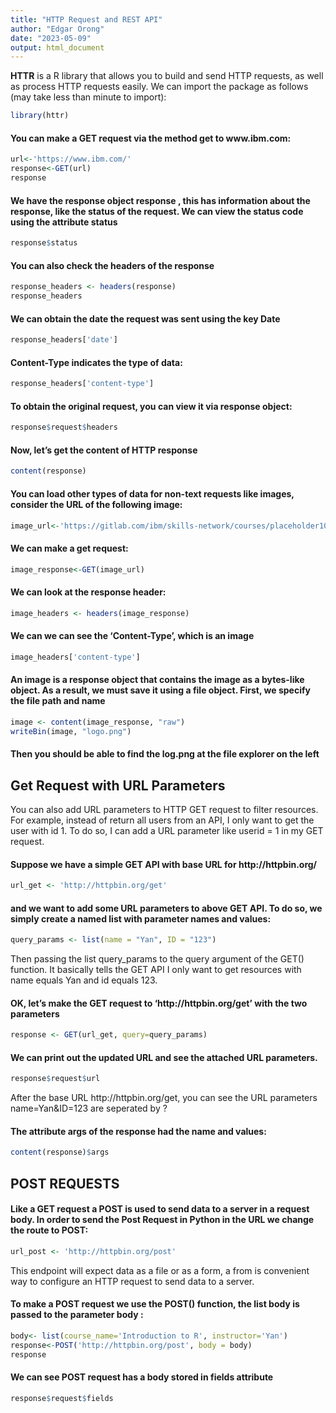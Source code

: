 ```yaml
---
title: "HTTP Request and REST API"
author: "Edgar Orong"
date: "2023-05-09"
output: html_document
---
```



**HTTR** is a R library that allows you to build and send HTTP requests, as well as process HTTP requests easily. We can import the package as follows (may take less than minute to import):

```r
library(httr)
```


#### You can make a GET request via the method get to www.ibm.com:

```r
url<-'https://www.ibm.com/'
response<-GET(url)
response
```

#### We have the response object response , this has information about the response, like the status of the request. We can view the status code using the attribute status

```r
response$status
```

#### You can also check the headers of the response

```r
response_headers <- headers(response)
response_headers
```

#### We can obtain the date the request was sent using the key Date

```r
response_headers['date']
```


#### Content-Type indicates the type of data:

```r
response_headers['content-type']
```


#### To obtain the original request, you can view it via response object:

```r
response$request$headers
```


#### Now, let's get the content of HTTP response

```r
content(response)
```


#### You can load other types of data for non-text requests like images, consider the URL of the following image:

```r
image_url<-'https://gitlab.com/ibm/skills-network/courses/placeholder101/-/raw/master/labs/module%201/images/IDSNlogo.png'
```

#### We can make a get request:

```r
image_response<-GET(image_url)
```


#### We can look at the response header:

```r
image_headers <- headers(image_response)
```


#### We can we can see the 'Content-Type', which is an image

```r
image_headers['content-type']
```


#### An image is a response object that contains the image as a bytes-like object. As a result, we must save it using a file object. First, we specify the file path and name

```r
image <- content(image_response, "raw")
writeBin(image, "logo.png")

```
#### Then you should be able to find the log.png at the file explorer on the left


## Get Request with URL Parameters

You can also add URL parameters to HTTP GET request to filter resources. For example, instead of return all users from an API, I only want to get the user with id 1. To do so, I can add a URL parameter like userid = 1 in my GET request.

#### Suppose we have a simple GET API with base URL for http://httpbin.org/

```r
url_get <- 'http://httpbin.org/get'
```


#### and we want to add some URL parameters to above GET API. To do so, we simply create a named list with parameter names and values:

```r
query_params <- list(name = "Yan", ID = "123")
```


Then passing the list query_params to the query argument of the  GET() function.
It basically tells the GET API I only want to get resources with name equals Yan and id equals 123.

#### OK, let's make the GET request to 'http://httpbin.org/get' with the two parameters

```r
response <- GET(url_get, query=query_params)
```


#### We can print out the updated URL and see the attached URL parameters.

```r
response$request$url
```


After the base URL http://httpbin.org/get, you can see the URL parameters name=Yan&ID=123 are seperated by ?

#### The attribute args of the response had the name and values:

```r
content(response)$args
```


## POST REQUESTS

#### Like a GET request a POST is used to send data to a server in a request body. In order to send the Post Request in Python in the URL we change the route to POST:

```r
url_post <- 'http://httpbin.org/post'
```


This endpoint will expect data as a file or as a form, a from is convenient way to configure an HTTP request to send data to a server.

#### To make a POST request we use the POST() function, the list body is passed to the parameter  body :

```r
body<- list(course_name='Introduction to R', instructor='Yan')
response<-POST('http://httpbin.org/post', body = body)
response
```


#### We can see POST request has a body stored in fields attribute

```r
response$request$fields
```



